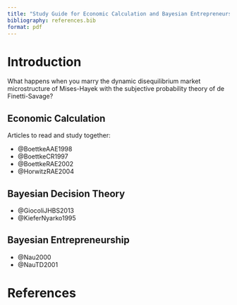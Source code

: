 ```yaml
---
title: "Study Guide for Economic Calculation and Bayesian Entrepreneurship"
bibliography: references.bib
format: pdf
---
```


# Introduction

What happens when you marry the dynamic disequilibrium market microstructure of Mises-Hayek with the subjective probability theory of de Finetti-Savage?


## Economic Calculation 

Articles to read and study together: 

- @BoettkeAAE1998
- @BoettkeCR1997
- @BoettkeRAE2002
- @HorwitzRAE2004


## Bayesian Decision Theory

- @GiocoliJHBS2013
- @KieferNyarko1995


## Bayesian Entrepreneurship

- @Nau2000
- @NauTD2001

# References 
